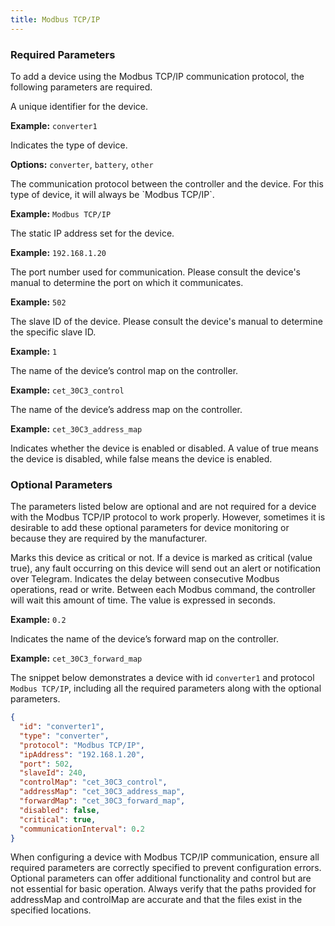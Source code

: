 ```yaml
---
title: Modbus TCP/IP
---
```


### Required Parameters
To add a device using the Modbus TCP/IP communication protocol, the following parameters are required.

<ParamField path="id" type="string" required>
A unique identifier for the device.

**Example:** `converter1`
</ParamField>

<ParamField path="type" type="string" required>
Indicates the type of device.

**Options:** `converter`, `battery`, `other`
</ParamField>

<ParamField path="protocol" type="string" required>
The communication protocol between the controller and the device. For this type of device, it will always be `Modbus TCP/IP`.

**Example:** `Modbus TCP/IP`
</ParamField>

<ParamField path="ipAddress" type="string" required>
The static IP address set for the device.

**Example:** `192.168.1.20`
</ParamField>

<ParamField path="port" type="int" required>
The port number used for communication. Please consult the device's manual to determine the port on which it communicates.

**Example:** `502`
</ParamField>

<ParamField path="slaveId" type="int" required>
The slave ID of the device. Please consult the device's manual to determine the specific slave ID.

**Example:** `1`
</ParamField>

<ParamField path="controlMap" type="string" required>
The name of the device’s control map on the controller.

**Example:** `cet_30C3_control`
</ParamField>

<ParamField path="addressMap" type="string" required>
The name of the device’s address map on the controller.

**Example:** `cet_30C3_address_map`
</ParamField>

<ParamField path="disabled" type="bool" required>
Indicates whether the device is enabled or disabled. A value of true means the device is disabled, while false means the device is enabled.
</ParamField>

### Optional Parameters
The parameters listed below are optional and are not required for a device with the Modbus TCP/IP protocol to work properly. However, sometimes it is desirable to add these optional parameters for device monitoring or because they are required by the manufacturer.

<ParamField path="critical" type="bool">
Marks this device as critical or not. If a device is marked as critical (value true), any fault occurring on this device will send out an alert or notification over Telegram.

</ParamField>

<ParamField path="communicationInterval" type="float">
Indicates the delay between consecutive Modbus operations, read or write. Between each Modbus command, the controller will wait this amount of time. The value is expressed in seconds.

**Example:** `0.2`
</ParamField>

<ParamField path="forwardMap" type="string">
Indicates the name of the device’s forward map on the controller.

**Example:** `cet_30C3_forward_map`
</ParamField>

The snippet below demonstrates a device with id `converter1` and protocol `Modbus TCP/IP`, including all the required parameters along with the optional parameters.

```json icon="code"
{
  "id": "converter1",
  "type": "converter",
  "protocol": "Modbus TCP/IP",
  "ipAddress": "192.168.1.20",
  "port": 502,
  "slaveId": 240,
  "controlMap": "cet_30C3_control",
  "addressMap": "cet_30C3_address_map",
  "forwardMap": "cet_30C3_forward_map",
  "disabled": false,
  "critical": true,
  "communicationInterval": 0.2
}
```

<Warning>
When configuring a device with Modbus TCP/IP communication, ensure all required parameters are correctly specified to prevent configuration errors. Optional parameters can offer additional 
functionality and control but are not essential for basic operation. Always verify that the paths provided for addressMap and controlMap are accurate and that the files exist in the specified locations.
</Warning>